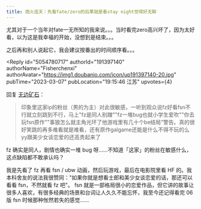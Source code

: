 ```yaml
---
title: 炮火连天｜先看fate/zero的后果就是看stay night觉得好无聊
---
```



<Forum groupName="动画番剧" groupUrl="https://www.douban.com/group/596353/" archivedAt="2025-05-16T14:43:51.198Z">
  <Post
    id="284537556"
    title="炮火连天｜先看fate/zero的后果就是看stay night觉得好无聊"
    url="https://www.douban.com/group/topic/284537556/?_spm_id=MjA0OTI5MTE3"
    pubTime="2023-03-10"
    highlightUserId="191397140"
  >
尤其对于一个当年对fate一无所知的我来说。。。当时看完zero高兴坏了，因为太好看，以为这是我幸福的开始，没想到是结束。。。

之后再和别人说起它，我会建议按番出的时间顺序看。。。

<Reply
  id="5054780717"
  authorId="191397140"
  authorName="Fisherchenxi"
  authorAvatar="https://img1.doubanio.com/icon/up191397140-20.jpg"
  pubTime="2023-03-07"
  pubLocation="19:15:46 江苏"
  upvotes={4}
>
回复 [无边矿石](https://www.douban.com/people/250615823/)：
> 印象里这家ip的粉丝（男的为主）对此很敏感，一听到观众说fz好看fsn不行就立刻跳到不行，马上"fz是同人别蹭""fz一堆bug也就小学生爱吹""你去玩fsn原作""事狼怎么就主角光环了他游戏里有几十个be结局"警告。真的很好笑跳的再多难看就是难看，还有原作galgame还能是什么不得不玩的么yy跟美少女谈恋爱的还高贵起来了

fz 确实是同人，剧情也确实一堆 bug
呀......不知道「这家」的粉丝在敏感什么，这点缺陷都不敢承认吗？

我是先看了 fz 再看 fsn / ubw 动画，然后玩游戏，最后在电影院里看 HF
的。我本科舍友的说法我很赞同："如果你就是想看士郎和美少女谈恋爱的话，那还可以看看
fsn，不然就看 fz 吧"。 fsn
就是一部格局很小的恋爱作品，但它讲的故事让很多人喜欢，有很多经典的场景和台词让人久久不能忘怀，我至今还记得看完
06 版 fsn 时候那种怅然若失的感觉......
</Reply>
  </Post>
</Forum>
